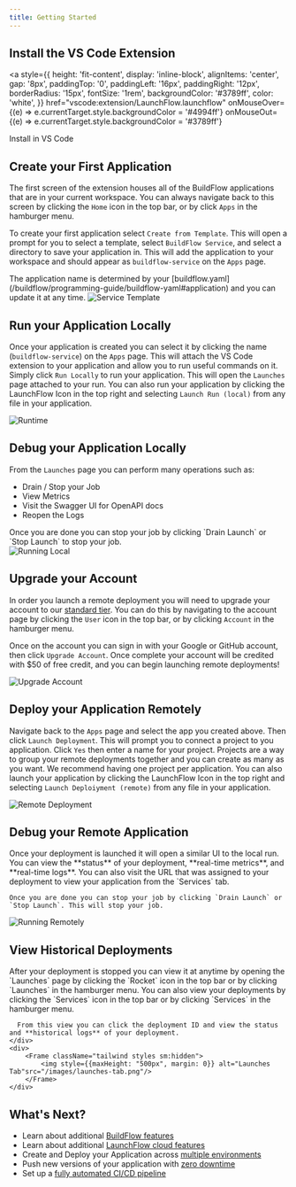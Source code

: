 ```yaml
---
title: Getting Started
---
```


## Install the VS Code Extension

<a 
  style={{
    height: 'fit-content', 
    display: 'inline-block', 
    alignItems: 'center', 
    gap: '8px', 
    paddingTop: '0', 
    paddingLeft: '16px', 
    paddingRight: '12px', 
    borderRadius: '15px', 
    fontSize: '1rem', 
    backgroundColor: '#3789ff', 
    color: 'white',
  }}
  href="vscode:extension/LaunchFlow.launchflow"
  onMouseOver={(e) => e.currentTarget.style.backgroundColor = '#4994ff'}
  onMouseOut={(e) => e.currentTarget.style.backgroundColor = '#3789ff'}
>
  Install in VS Code
</a>

## Create your First Application

The first screen of the extension houses all of the BuildFlow applications that are in your current workspace. You can always navigate back to this screen by clicking the `Home` icon in the top bar, or by click `Apps` in the hamburger menu.
        
To create your first application select `Create from Template`. This will open a prompt for you to select a template, select `BuildFlow Service`, and select a directory to save your application in. This will add the application to your workspace and should appear as `buildflow-service` on the `Apps` page.

<Tip>
  The application name is determined by your [buildflow.yaml](/buildflow/programming-guide/buildflow-yaml#application) and you can update it at any time.
</Tip>

<Frame className="tailwind styles sm:hidden">
      <img style={{maxHeight: "500px", margin: 0}} alt="Service Template"src="/images/buildflow-service-template.png"/>
</Frame>

## Run your Application Locally

Once your application is created you can select it by clicking the name (`buildflow-service`) on the `Apps` page. This will attach the VS Code extension to your application and allow you to run useful commands on it. Simply click `Run Locally` to run your application. This will open the `Launches` page attached to your run.
<Tip>
  You can also run your application by clicking the LaunchFlow Icon in the top right and selecting `Launch Run (local)` from any file in your application.
</Tip>
<Frame className="tailwind styles sm:hidden">
      <img style={{maxHeight: "500px", margin: 0}} alt="Runtime"src="/images/runtime.png"/>
</Frame>

## Debug your Application Locally
From the `Launches` page you can perform many operations such as:
<div className="grid sm:grid-cols-2">
    <div>
        <ul>
            <li>Drain / Stop your Job</li>
            <li>View Metrics</li>
            <li>Visit the Swagger UI for OpenAPI docs</li>
            <li>Reopen the Logs</li>
        </ul>
        Once you are done you can stop your job by clicking `Drain Launch` or `Stop Launch` to stop your job.
    </div>
    <div>
        <Frame className="tailwind styles sm:hidden">
            <img style={{maxHeight: "500px", margin: 0}} alt="Running Local"src="/images/running-local.png"/>
        </Frame>
    </div>
</div>

## Upgrade your Account

In order you launch a remote deployment you will need to upgrade your account to our [standard tier](https://www.launchflow.com/pricing). You can do this by navigating to the account page by clicking the `User` icon in the top bar, or by clicking `Account` in the hamburger menu.

Once on the account you can sign in with your Google or GitHub account, then click `Upgrade Account`. Once complete your account will be credited with $50 of free credit, and you can begin launching remote deployments!

<Frame className="tailwind styles sm:hidden">
      <img style={{maxHeight: "500px", margin: 0}} alt="Upgrade Account"src="/images/upgrade-account.png"/>
</Frame>

## Deploy your Application Remotely

Navigate back to the `Apps` page and select the app you created above. Then click `Launch Deployment`. This will prompt you to connect a project to you application. Click `Yes` then enter a name for your project. Projects are a way to group your remote deployments together and you can create as many as you want. We recommend having one project per application.
  <Tip>
  You can also launch your application by clicking the LaunchFlow Icon in the top right and selecting `Launch Deploiyment (remote)` from any file in your application.
</Tip>
<Frame className="tailwind styles sm:hidden">
      <img style={{maxHeight: "500px", margin: 0}} alt="Remote Deployment"src="/images/full-launch.gif"/>
</Frame>

## Debug your Remote Application

<div>
    Once your deployment is launched it will open a similar UI to the local run. You can view the **status** of your deployment, **real-time metrics**, and **real-time logs**. You can also visit the URL that was assigned to your deployment to view your application from the `Services` tab.

    Once you are done you can stop your job by clicking `Drain Launch` or `Stop Launch`. This will stop your job.
</div>
<div>
    <Frame className="tailwind styles sm:hidden">
        <img style={{maxHeight: "500px", margin: 0}} alt="Running Remotely"src="/images/launch-with-services.png"/>
    </Frame>
</div>

## View Historical Deployments

<div className="grid sm:grid-cols-2 space-x-2">
    <div>
      After your deployment is stopped you can view it at anytime by opening the `Launches` page by clicking the `Rocket` icon in the top bar or by clicking `Launches` in the hamburger menu. You can also view your deployments by clicking the `Services` icon in the top bar or by clicking `Services` in the hamburger menu. 

      From this view you can click the deployment ID and view the status and **historical logs** of your deployment.
    </div>
    <div>
        <Frame className="tailwind styles sm:hidden">
            <img style={{maxHeight: "500px", margin: 0}} alt="Launches Tab"src="/images/launches-tab.png"/>
        </Frame>
    </div>
</div>

## What's Next?

- Learn about additional [BuildFlow features](/buildflow/)
- Learn about additional [LaunchFlow cloud features](/launchflow-cloud/)
- Create and Deploy your Application across [multiple environments](/launchflow-cloud/user-guides/environments)
- Push new versions of your application with [zero downtime](/launchflow-cloud/user-guides/update-a-deployment)
- Set up a [fully automated CI/CD pipeline](/launchflow-cloud/user-guides/setup-a-release-pipeline)